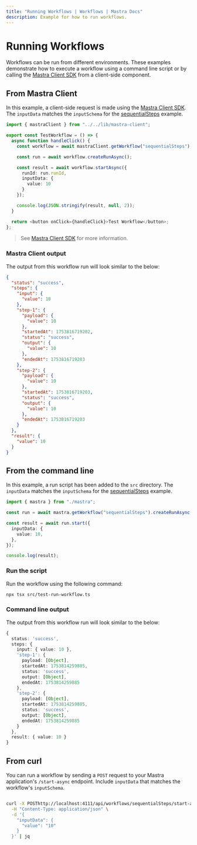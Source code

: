 ```yaml
---
title: "Running Workflows | Workflows | Mastra Docs"
description: Example for how to run workflows.
---
```


# Running Workflows

Workflows can be run from different environments. These examples demonstrate how to execute a workflow using a command line script or by calling the [Mastra Client SDK](../../docs/server-db/mastra-client.mdx) from a client-side component.

## From Mastra Client

In this example, a client-side request is made using the [Mastra Client SDK](../../docs/server-db/mastra-client.mdx). The `inputData` matches the `inputSchema` for the [sequentialSteps](./sequential-steps.mdx) example.

```typescript filename="src/components/test-run-workflow.tsx"
import { mastraClient } from "../../lib/mastra-client";

export const TestWorkflow = () => {
  async function handleClick() {
    const workflow = await mastraClient.getWorkflow("sequentialSteps");

    const run = await workflow.createRunAsync();

    const result = await workflow.startAsync({
      runId: run.runId,
      inputData: {
        value: 10
      }
    });

    console.log(JSON.stringify(result, null, 2));
  }

  return <button onClick={handleClick}>Test Workflow</button>;
};
```

> See [Mastra Client SDK](../../docs/server-db/mastra-client.mdx) for more information.

### Mastra Client output

The output from this workflow run will look similar to the below:

```json
{
  "status": "success",
  "steps": {
    "input": {
      "value": 10
    },
    "step-1": {
      "payload": {
        "value": 10
      },
      "startedAt": 1753816719202,
      "status": "success",
      "output": {
        "value": 10
      },
      "endedAt": 1753816719203
    },
    "step-2": {
      "payload": {
        "value": 10
      },
      "startedAt": 1753816719203,
      "status": "success",
      "output": {
        "value": 10
      },
      "endedAt": 1753816719203
    }
  },
  "result": {
    "value": 10
  }
}
```

## From the command line

In this example, a run script has been added to the `src` directory. The `inputData` matches the `inputSchema` for the [sequentialSteps](./sequential-steps.mdx) example.

```typescript filename="src/test-run-workflow.ts" showLineNumbers copy
import { mastra } from "./mastra";

const run = await mastra.getWorkflow("sequentialSteps").createRunAsync();

const result = await run.start({
  inputData: {
    value: 10,
  },
});

console.log(result);
```

### Run the script

Run the workflow using the following command:

```bash
npx tsx src/test-run-workflow.ts
```

### Command line output

The output from this workflow run will look similar to the below:

```typescript
{
  status: 'success',
  steps: {
    input: { value: 10 },
    'step-1': {
      payload: [Object],
      startedAt: 1753814259885,
      status: 'success',
      output: [Object],
      endedAt: 1753814259885
    },
    'step-2': {
      payload: [Object],
      startedAt: 1753814259885,
      status: 'success',
      output: [Object],
      endedAt: 1753814259885
    }
  },
  result: { value: 10 }
}
```

## From curl

You can run a workflow by sending a `POST` request to your Mastra application's `/start-async` endpoint. Include `inputData` that matches the workflow's `inputSchema`.

```bash

curl -X POSThttp://localhost:4111/api/workflows/sequentialSteps/start-async \
  -H "Content-Type: application/json" \
  -d '{
    "inputData": {
      "value": "10"
    }
  }' | jq
```
